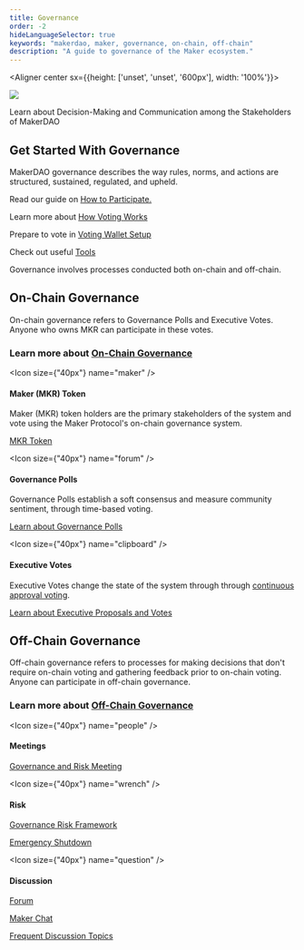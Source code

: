 ```yaml
---
title: Governance
order: -2
hideLanguageSelector: true
keywords: "makerdao, maker, governance, on-chain, off-chain"
description: "A guide to governance of the Maker ecosystem."
---
```


<Aligner center sx={{height: ['unset', 'unset', '600px'], width: '100%'}}>

<Image src="/images/governance-hero.png" />

</Aligner>

Learn about Decision-Making and Communication among the Stakeholders of MakerDAO

## Get Started With Governance

MakerDAO governance describes the way rules, norms, and actions are structured, sustained, regulated, and upheld.

<CTA>

Read our guide on [How to Participate.](/learn/governance/participate/)

Learn more about [How Voting Works](/learn/governance/how-voting-works/)

Prepare to vote in [Voting Wallet Setup](/learn/governance/voting-setup/)

Check out useful [Tools](/learn/governance/participate)

</CTA>

Governance involves processes conducted both on-chain and off-chain.

## On-Chain Governance

On-chain governance refers to Governance Polls and Executive Votes. Anyone who owns MKR can participate in these votes.

<CTA>

### Learn more about [On-Chain Governance](/learn/governance/on-chain-gov/)

</CTA>

<Chocolate>

<Box>

<Icon size={"40px"} name="maker" />

#### Maker (MKR) Token

Maker (MKR) token holders are the primary stakeholders of the system and vote using the Maker Protocol's on-chain governance system. 

[MKR Token](/learn/governance/mkr-token.mdx/)

</Box>

<Box>

<Icon size={"40px"} name="forum" />

#### Governance Polls

Governance Polls establish a soft consensus and measure community sentiment, through time-based voting.

[Learn about Governance Polls](/learn/governance/how-voting-works#governance-polls-and-executive-votes)

</Box>

<Box>

<Icon size={"40px"} name="clipboard" />

#### Executive Votes

Executive Votes change the state of the system through through [continuous approval voting](/learn/governance/how-voting-works#continuous-approval-voting).

[Learn about Executive Proposals and Votes](/learn/governance/how-voting-works/#governance-polls-and-executive-votes)

</Box>

</Chocolate>

## Off-Chain Governance

Off-chain governance refers to processes for making decisions that don't require on-chain voting and gathering feedback prior to on-chain voting. Anyone can participate in off-chain governance.

<CTA>

### Learn more about [Off-Chain Governance](/learn/governance/off-chain-gov/)

</CTA>

<Chocolate>

<Box>

<Icon size={"40px"} name="people" />

#### Meetings

[Governance and Risk Meeting](/learn/governance/gov-risk-framework/)

</Box>

<Box>

<Icon size={"40px"} name="wrench" />

#### Risk

[Governance Risk Framework](/learn/governance/gov-risk-framework/)

[Emergency Shutdown](/learn/governance/emergency-shutdown/)

</Box>

<Box>

<Icon size={"40px"} name="question" />

#### Discussion

[Forum](https://forum.makerdao.com/)

[Maker Chat](https://chat.makerdao.com/)

[Frequent Discussion Topics](/learn/governance/discussion/)

</Box>

</Chocolate>
